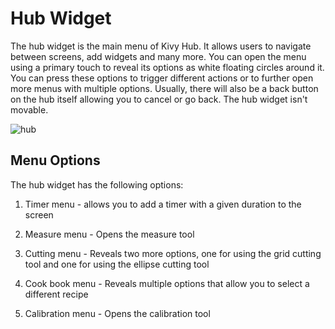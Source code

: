# Hub Widget

The hub widget is the main menu of Kivy Hub. It allows users to navigate between screens, add widgets and many more. You can open the menu using a primary touch to reveal its options as white floating circles around it. You can press these options to trigger different actions or to further open more menus with multiple options. Usually, there will also be a back button on the hub itself allowing you to cancel or go back. The hub widget isn't movable.

![hub](/docs/hub-widget.png)

## Menu Options

The hub widget has the following options:

1. Timer menu - allows you to add a timer with a given duration to the screen

2. Measure menu - Opens the measure tool

3. Cutting menu - Reveals two more options, one for using the grid cutting tool and one for using the ellipse cutting tool

4. Cook book menu - Reveals multiple options that allow you to select a different recipe

5. Calibration menu - Opens the calibration tool
